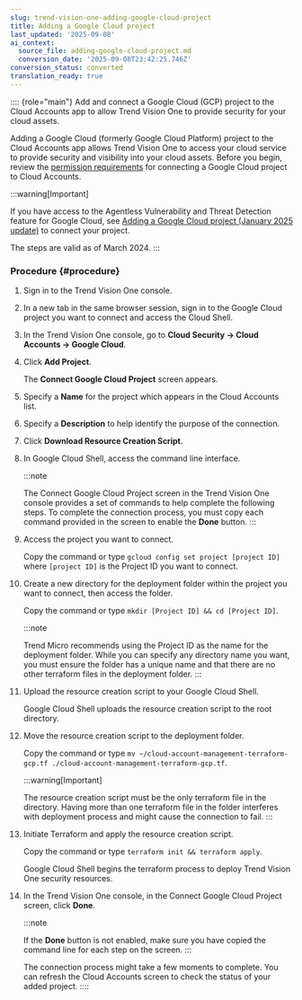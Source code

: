 ```yaml
---
slug: trend-vision-one-adding-google-cloud-project
title: Adding a Google Cloud project
last_updated: '2025-09-08'
ai_context:
  source_file: adding-google-cloud-project.md
  conversion_date: '2025-09-08T23:42:25.746Z'
conversion_status: converted
translation_ready: true
---
```


:::: {role="main"}
Add and connect a Google Cloud (GCP) project to the Cloud Accounts app to allow Trend Vision One to provide security for your cloud assets.

Adding a Google Cloud (formerly Google Cloud Platform) project to the Cloud Accounts app allows Trend Vision One to access your cloud service to provide security and visibility into your cloud assets. Before you begin, review the [permission requirements](gcp-required-permissions.mdx) for connecting a Google Cloud project to Cloud Accounts.

:::warning[Important]

If you have access to the Agentless Vulnerability and Threat Detection feature for Google Cloud, see [Adding a Google Cloud project (January 2025 update)](add-google-cloud-project.mdx) to connect your project.

The steps are valid as of March 2024.
:::

### Procedure {#procedure}

1.  Sign in to the Trend Vision One console.

2.  In a new tab in the same browser session, sign in to the Google Cloud project you want to connect and access the Cloud Shell.

3.  In the Trend Vision One console, go to **Cloud Security → Cloud Accounts → Google Cloud**.

4.  Click **Add Project**.

    The **Connect Google Cloud Project** screen appears.

5.  Specify a **Name** for the project which appears in the Cloud Accounts list.

6.  Specify a **Description** to help identify the purpose of the connection.

7.  Click **Download Resource Creation Script**.

8.  In Google Cloud Shell, access the command line interface.

    :::note

    The Connect Google Cloud Project screen in the Trend Vision One console provides a set of commands to help complete the following steps. To complete the connection process, you must copy each command provided in the screen to enable the **Done** button.
    :::

9.  Access the project you want to connect.

    Copy the command or type `gcloud config set project [project ID]` where `[project ID]` is the Project ID you want to connect.

10. Create a new directory for the deployment folder within the project you want to connect, then access the folder.

    Copy the command or type `mkdir [Project ID] && cd [Project ID]`.

    :::note

    Trend Micro recommends using the Project ID as the name for the deployment folder. While you can specify any directory name you want, you must ensure the folder has a unique name and that there are no other terraform files in the deployment folder.
    :::

11. Upload the resource creation script to your Google Cloud Shell.

    Google Cloud Shell uploads the resource creation script to the root directory.

12. Move the resource creation script to the deployment folder.

    Copy the command or type `mv ~/cloud-account-management-terraform-gcp.tf ./cloud-account-management-terraform-gcp.tf`.

    :::warning[Important]

    The resource creation script must be the only terraform file in the directory. Having more than one terraform file in the folder interferes with deployment process and might cause the connection to fail.
    :::

13. Initiate Terraform and apply the resource creation script.

    Copy the command or type `terraform init && terraform apply`.

    Google Cloud Shell begins the terraform process to deploy Trend Vision One security resources.

14. In the Trend Vision One console, in the Connect Google Cloud Project screen, click **Done**.

    :::note

    If the **Done** button is not enabled, make sure you have copied the command line for each step on the screen.
    :::

    The connection process might take a few moments to complete. You can refresh the Cloud Accounts screen to check the status of your added project.
::::
